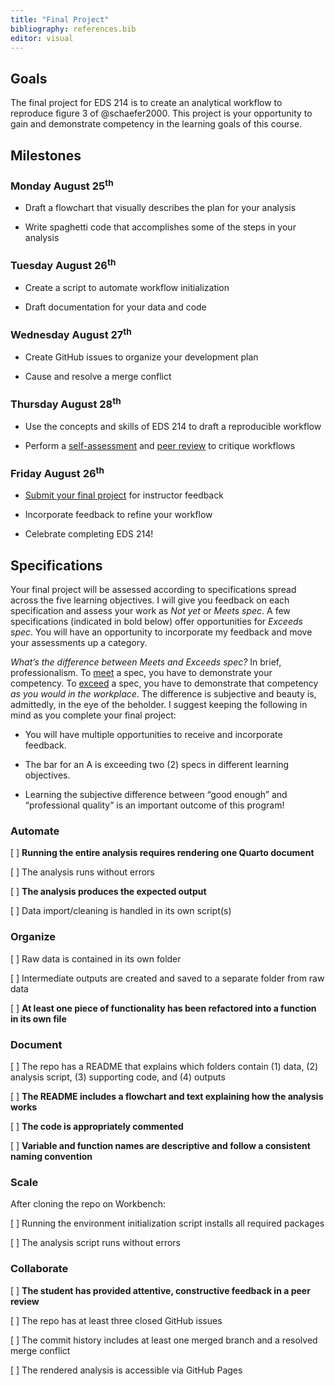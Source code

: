 ```yaml
---
title: "Final Project"
bibliography: references.bib
editor: visual
---
```


## Goals

The final project for EDS 214 is to create an analytical workflow to reproduce figure 3 of @schaefer2000. This project is your opportunity to gain and demonstrate competency in the learning goals of this course.

## Milestones

### Monday August 25^th^

-   Draft a flowchart that visually describes the plan for your analysis

-   Write spaghetti code that accomplishes some of the steps in your analysis

### Tuesday August 26^th^

-   Create a script to automate workflow initialization

-   Draft documentation for your data and code

### Wednesday August 27^th^

-   Create GitHub issues to organize your development plan

-   Cause and resolve a merge conflict

### Thursday August 28^th^

-   Use the concepts and skills of EDS 214 to draft a reproducible workflow

-   Perform a [self-assessment](final-project-self-assessment.qmd) and [peer review](final-project-peer-review.qmd) to critique workflows

### Friday August 26^th^

-   [Submit your final project](final-project-submission.qmd) for instructor feedback

-   Incorporate feedback to refine your workflow

-   Celebrate completing EDS 214!

## Specifications

Your final project will be assessed according to specifications spread across the five learning objectives. I will give you feedback on each specification and assess your work as *Not yet* or *Meets spec*. A few specifications (indicated in bold below) offer opportunities for *Exceeds spec*. You will have an opportunity to incorporate my feedback and move your assessments up a category.

::: callout-note
*What's the difference between Meets and Exceeds spec?* In brief, professionalism. To [meet]{.underline} a spec, you have to demonstrate your competency. To [exceed]{.underline} a spec, you have to demonstrate that competency *as you would in the workplace*. The difference is subjective and beauty is, admittedly, in the eye of the beholder. I suggest keeping the following in mind as you complete your final project:

-   You will have multiple opportunities to receive and incorporate feedback.

-   The bar for an A is exceeding two (2) specs in different learning objectives.

-   Learning the subjective difference between "good enough" and "professional quality" is an important outcome of this program!
:::

### Automate

\[ \] **Running the entire analysis requires rendering one Quarto document**

\[ \] The analysis runs without errors

\[ \] **The analysis produces the expected output**

\[ \] Data import/cleaning is handled in its own script(s)

### Organize

\[ \] Raw data is contained in its own folder

\[ \] Intermediate outputs are created and saved to a separate folder from raw data

\[ \] **At least one piece of functionality has been refactored into a function in its own file**

### Document

\[ \] The repo has a README that explains which folders contain (1) data, (2) analysis script, (3) supporting code, and (4) outputs

\[ \] **The README includes a flowchart and text explaining how the analysis works**

\[ \] **The code is appropriately commented**

\[ \] **Variable and function names are descriptive and follow a consistent naming convention**

### Scale

After cloning the repo on Workbench:

\[ \] Running the environment initialization script installs all required packages

\[ \] The analysis script runs without errors

### Collaborate

\[ \] **The student has provided attentive, constructive feedback in a peer review**

\[ \] The repo has at least three closed GitHub issues

\[ \] The commit history includes at least one merged branch and a resolved merge conflict

\[ \] The rendered analysis is accessible via GitHub Pages

